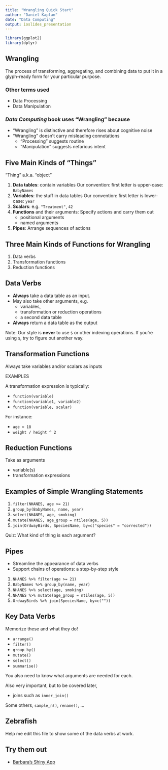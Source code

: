 ```yaml
---
title: "Wrangling Quick Start"
author: "Daniel Kaplan"
date: "Data Computing"
output: ioslides_presentation
---
```


```r
library(ggplot2)
library(dplyr)
```

## Wrangling

The process of transforming, aggregating, and combining data to put it in a glyph-ready form for your particular purpose.

### Other terms used

* Data Processing
* Data Manipulation

### *Data Computing* book uses "Wrangling" because

* "Wrangling" is distinctive and therefore rises about cognitive noise
* "Wrangling" doesn't carry misleading connotations 
    * "Processing" suggests routine
    * "Manipulation" suggests nefarious intent
    
## Five Main Kinds of "Things"

"Thing" a.k.a. "object"

1. **Data tables**: contain variables 
    Our convention: first letter is upper-case: `BabyNames`
#. **Variables**: the stuff in data tables
    Our convention: first letter is lower-case: `year`
#. **Scalars**: e.g. `"Treatment"`, `42`
#. **Functions** and their arguments: Specify actions and carry them out
    - positional arguments
    - named arguments
#. **Pipes**: Arrange sequences of actions

## Three Main Kinds of Functions for Wrangling

1. Data verbs
2. Transformation functions
3. Reduction functions

## Data Verbs

- **Always** take a data table as an input.
- May also take other arguments, e.g. 
    * variables, 
    * transformation or reduction operations
    * a second data table
- **Always** return a data table as the output

Note: Our style is **never** to use `$` or other indexing operations.  If you're using `$`, try to figure out another way.

## Transformation Functions

Always take variables and/or scalars as inputs

EXAMPLES 

A transformation expression is typically:

- `function(variable)`
- `function(variable1, variable2)`
- `function(variable, scalar)`

For instance:

- `age > 18`
- `weight / height ^ 2`

## Reduction Functions

Take as arguments

* variable(s)
* transformation expressions


## Examples of Simple Wrangling Statements

1. `filter(NHANES, age >= 21)`
#. `group_by(BabyNames, name, year)`
#. `select(NHANES, age, smoking)`
#. `mutate(NHANES, age_group = ntiles(age, 5))`
#. `join(OrdwayBirds, SpeciesName, by=c("species" = "corrected"))`

Quiz: What kind of thing is each argument?

## Pipes

* Streamline the appearance of data verbs
* Support chains of operations: a step-by-step style

1. `NHANES %>% filter(age >= 21)`
#. `BabyNames %>% group_by(name, year)`
#. `NHANES %>% select(age, smoking)`
#. `NHANES %>% mutate(age_group = ntiles(age, 5))`
#. `OrdwayBirds %>% join(SpeciesName, by=c(""))`

## Key Data Verbs

Memorize these and what they do! 

* `arrange()`
* `filter()`
* `group_by()`
* `mutate()`
* `select()`
* `summarise()`

You also need to know what arguments are needed for each.

Also very important, but to be covered later, 

* joins such as `inner_join()`

Some others, `sample_n()`, `rename()`, ...

## Zebrafish

Help me edit this file to show some of the data verbs at work.

## Try them out

* [Barbara's Shiny App](http://rstudio.calvin.edu:3838/rpruim/dataOps/)

